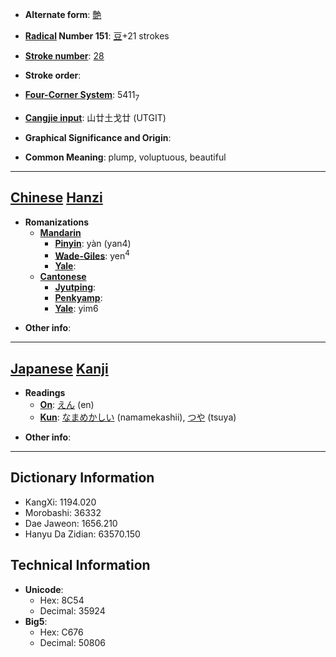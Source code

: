 * '''Alternate form''': [[艶]]

* '''[[Wiktionary:Chinese radical index| Radical]] Number 151''': [[Wiktionary:Chinese radical index 豆|豆]]+21 strokes

* '''[[Wiktionary:Chinese total strokes index|Stroke number]]''': [[Wiktionary:Chinese total strokes index 28|28]]

* '''Stroke order''': 

* '''[[Wiktionary:Chinese four corner index|Four-Corner System]]''': 5411<sub>7</sub>

* '''[[Wiktionary:Chinese Cangjie index|Cangjie input]]''': 山廿土戈廿 (UTGIT)

* '''Graphical Significance and Origin''': 

* '''Common Meaning''': plump, voluptuous, beautiful

----

== [[Chinese]] [[Hanzi]] ==

* '''Romanizations'''
** '''[[Mandarin]]'''
*** '''[[Pinyin]]''': yàn (yan4)
*** '''[[Wade-Giles]]''': yen<sup>4</sup>
*** '''[[Yale]]''': 
** '''[[Cantonese]]'''
*** '''[[Jyutping]]''':
*** '''[[Penkyamp]]''': 
*** '''[[Yale]]''': yim6

* '''Other info''': 

----

== [[Japanese]] [[Kanji]] ==

* '''Readings'''
** '''[[On]]''': [[えん]] (en)
** '''[[Kun]]''': [[なまめかしい]] (namamekashii), [[つや]] (tsuya)

* '''Other info''':  

----

== Dictionary Information ==

* KangXi: 1194.020
* Morobashi: 36332
* Dae Jaweon: 1656.210
* Hanyu Da Zidian: 63570.150

== Technical Information ==

* '''Unicode''':
** Hex: 8C54
** Decimal: 35924
* '''Big5''':
** Hex: C676
** Decimal: 50806